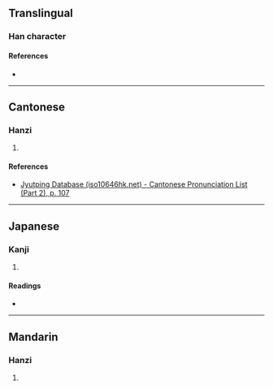 {{character info}}
==Translingual==

===Han character===
{{Han char|rn=61|rad=心|as=05|sn=8|four=|canj=PHPM,PHVI|ids=⿰忄氐}}

====References====
* {{Han ref|kx=0381.140|dkj=10468|dj=0709.130|hdz=42287.050|uh=601F|ud=24607}}

----

==Cantonese==

===Hanzi===
{{yue-hanzi|jyut=dai3|y=dai3}}

# {{rfdef|yue|sort=心05}}

====References====
* [http://www.iso10646hk.net/jp/document/download.jsp Jyutping Database (iso10646hk.net) - Cantonese Pronunciation List (Part 2), p. 107]

----

==Japanese==

===Kanji===
{{ja-kanji|grade=|rs=心05}}

# {{rfdef|ja|sort=心05}}

====Readings====
* {{ja-readings|on=[[てい]] (tei), [[たい]] (tai)|kun=[[もだえる]] (modaeru)}}

----

==Mandarin==

===Hanzi===
{{cmn-hanzi|pin=[[dì]] ([[di4]]), [[tū]] ([[tu1]])|wg=ti<sup>4</sup>, t'u<sup>1</sup>}}

# {{rfdef|cmn|sort=心05}}
